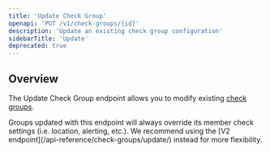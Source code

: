 ```yaml
---
title: 'Update Check Group'
openapi: 'PUT /v1/check-groups/{id}'
description: 'Update an existing check group configuration'
sidebarTitle: 'Update'
deprecated: true
---
```


## Overview

The Update Check Group endpoint allows you to modify existing [check groups](/platform/groups).

<Warning>
  Groups updated with this endpoint will always override its member check settings (i.e. location, alerting, etc.). We recommend using the [V2 endpoint](/api-reference/check-groups/update/) instead for more flexibility.
</Warning>